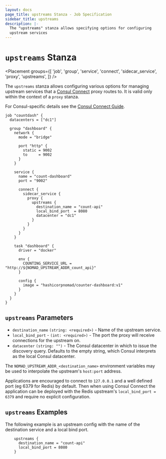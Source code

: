 ```yaml
---
layout: docs
page_title: upstreams Stanza - Job Specification
sidebar_title: upstreams
description: |-
  The "upstreams" stanza allows specifying options for configuring
  upstream services
---
```


# `upstreams` Stanza

<Placement
  groups={[
    'job',
    'group',
    'service',
    'connect',
    'sidecar_service',
    'proxy',
    'upstreams',
  ]}
/>

The `upstreams` stanza allows configuring various options for managing upstream
services that a [Consul
Connect](/docs/integrations/consul-connect) proxy routes to. It
is valid only within the context of a `proxy` stanza.

For Consul-specific details see the [Consul Connect
Guide](https://learn.hashicorp.com/consul/getting-started/connect#register-a-dependent-service-and-proxy).

```hcl
job "countdash" {
  datacenters = ["dc1"]

  group "dashboard" {
    network {
      mode = "bridge"

      port "http" {
        static = 9002
        to     = 9002
      }
    }

    service {
      name = "count-dashboard"
      port = "9002"

      connect {
        sidecar_service {
          proxy {
            upstreams {
              destination_name = "count-api"
              local_bind_port  = 8080
              datacenter = "dc1"
            }
          }
        }
      }
    }

    task "dashboard" {
      driver = "docker"

      env {
        COUNTING_SERVICE_URL = "http://${NOMAD_UPSTREAM_ADDR_count_api}"
      }

      config {
        image = "hashicorpnomad/counter-dashboard:v1"
      }
    }
  }
}

```

## `upstreams` Parameters

- `destination_name` `(string: <required>)` - Name of the upstream service.
- `local_bind_port` - `(int: <required>)` - The port the proxy will receive
  connections for the upstream on.
- `datacenter` `(string: "")` - The Consul datacenter in which to issue the
  discovery query. Defaults to the empty string, which Consul interprets as the
  local Consul datacenter.

The `NOMAD_UPSTREAM_ADDR_<destination_name>` environment variables may be used
to interpolate the upstream's `host:port` address.

Applications are encouraged to connect to `127.0.0.1` and a well defined port
(eg 6379 for Redis) by default. Then when using Consul Connect the application
can be deployed with the Redis upstream's `local_bind_port = 6379` and require
no explicit configuration.

## `upstreams` Examples

The following example is an upstream config with the name of the destination service
and a local bind port.

```hcl
    upstreams {
      destination_name = "count-api"
      local_bind_port = 8080
    }
```

[job]: /docs/job-specification/job 'Nomad job Job Specification'
[group]: /docs/job-specification/group 'Nomad group Job Specification'
[task]: /docs/job-specification/task 'Nomad task Job Specification'
[interpolation]: /docs/runtime/interpolation 'Nomad interpolation'
[sidecar_service]: /docs/job-specification/sidecar_service 'Nomad sidecar service Specification'
[upstreams]: /docs/job-specification/upstreams 'Nomad upstream config Specification'
